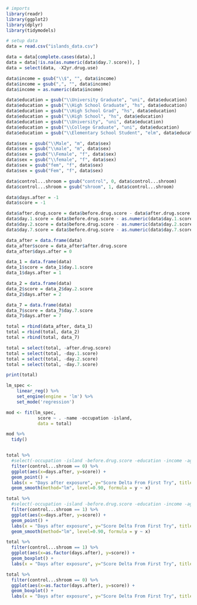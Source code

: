 ```r
# imports
library(readr)
library(ggplot2)
library(dplyr)
library(tidymodels)
```

```r
# setup data
data = read.csv("islands_data.csv")

data = data[complete.cases(data),]
data = data[!is.na(as.numeric(data$day.7.score)), ]
data = select(data, -X2yr.drug.use)

data$income = gsub("\\$", "", data$income)
data$income = gsub(",", "", data$income)
data$income = as.numeric(data$income)

data$education = gsub("\\University Graduate", "uni", data$education)
data$education = gsub("\\High School Graduate", "hs", data$education)
data$education = gsub("\\High School Grad", "hs", data$education)
data$education = gsub("\\High School", "hs", data$education)
data$education = gsub("\\University", "uni", data$education)
data$education = gsub("\\College Graduate", "uni", data$education)
data$education = gsub("\\Elementary School Student", "elm", data$education)

data$sex = gsub("\\Male", "m", data$sex)
data$sex = gsub("\\male", "m", data$sex)
data$sex = gsub("\\Female", "f", data$sex)
data$sex = gsub("\\female", "f", data$sex)
data$sex = gsub("fem", "f", data$sex)
data$sex = gsub("Fem", "f", data$sex)

data$control...shroom = gsub("control", 0, data$control...shroom)
data$control...shroom = gsub("shroom", 1, data$control...shroom)

data$days.after = -1
data$score = -1

data$after.drug.score = data$before.drug.score - data$after.drug.score
data$day.1.score = data$before.drug.score - as.numeric(data$day.1.score)
data$day.2.score = data$before.drug.score - as.numeric(data$day.2.score)
data$day.7.score = data$before.drug.score - as.numeric(data$day.7.score)
```

```r
data_after = data.frame(data)
data_after$score = data_after$after.drug.score
data_after$days.after = 0

data_1 = data.frame(data)
data_1$score = data_1$day.1.score
data_1$days.after = 1

data_2 = data.frame(data)
data_2$score = data_2$day.2.score
data_2$days.after = 2

data_7 = data.frame(data)
data_7$score = data_7$day.7.score
data_7$days.after = 7
```

```r
total = rbind(data_after, data_1)
total = rbind(total, data_2)
total = rbind(total, data_7)

total = select(total, -after.drug.score)
total = select(total, -day.1.score)
total = select(total, -day.2.score)
total = select(total, -day.7.score)

print(total)
```

```r
lm_spec <-
    linear_reg() %>% 
    set_engine(engine = 'lm') %>% 
    set_mode('regression')

mod <- fit(lm_spec,
            score ~ . -name -occupation -island,
            data = total)

mod %>%
  tidy()


total %>%
  #select(-occupation -island -before.drug.score -education -income -age -sex) %>%
  filter(control...shroom == 0) %>%
  ggplot(aes(x=days.after, y=score)) +
  geom_point() +
  labs(x = "Days after exposure", y="Score Delta From First Try", title="Score Difference in Control Population") +
  geom_smooth(method="lm", level=0.90, formula = y ~ x)

total %>%
  #select(-occupation -island -before.drug.score -education -income -age -sex) %>%
  filter(control...shroom == 1) %>%
  ggplot(aes(x=days.after, y=score)) +
  geom_point() +
  labs(x = "Days after exposure", y="Score Delta From First Try", title="Score Difference in Effected Population") +
  geom_smooth(method="lm", level=0.90, formula = y ~ x)

total %>%
  filter(control...shroom == 1) %>%
  ggplot(aes(x=as.factor(days.after), y=score)) +
  geom_boxplot() +
  labs(x = "Days after exposure", y="Score Delta From First Try", title="Score Difference in Effected Population")

total %>%
  filter(control...shroom == 0) %>%
  ggplot(aes(x=as.factor(days.after), y=score)) +
  geom_boxplot() + 
  labs(x = "Days after exposure", y="Score Delta From First Try", title="Score Difference in Control Population")
```

